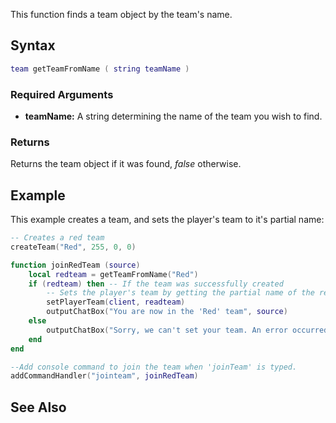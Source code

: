 {{Server client function}}

This function finds a team object by the team's name.

==Syntax==
<syntaxhighlight lang="lua">
team getTeamFromName ( string teamName )
</syntaxhighlight>
{{OOP||Team.getFromName||}}
===Required Arguments===
*'''teamName:''' A string determining the name of the team you wish to find.

===Returns===
Returns the team object if it was found, ''false'' otherwise.

==Example==
This example creates a team, and sets the player's team to it's partial name:
<syntaxhighlight lang="lua">
-- Creates a red team
createTeam("Red", 255, 0, 0)

function joinRedTeam (source)
	local redteam = getTeamFromName("Red")
	if (redteam) then -- If the team was successfully created
		-- Sets the player's team by getting the partial name of the red team.
		setPlayerTeam(client, readteam)
		outputChatBox("You are now in the 'Red' team", source)
	else
		outputChatBox("Sorry, we can't set your team. An error occurred!", source)
	end
end

--Add console command to join the team when 'joinTeam' is typed.
addCommandHandler("jointeam", joinRedTeam)
</syntaxhighlight>

==See Also==
{{Team_functions}}